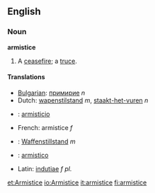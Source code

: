==English==

===Noun===
'''armistice'''
#A [[ceasefire]]; a [[truce]].

====Translations====
*[[Bulgarian]]: [[примирие]] ''n''
*Dutch: [[wapenstilstand]] ''m'', [[staakt-het-vuren]] ''n''
* {{es}} : [[armisticio]]
*French: armistice ''f''
* {{de}} : [[Waffenstillstand]] ''m''
* {{io}} : [[armistico]]
*Latin: [[indutiae]] ''f pl.''

[[et:Armistice]]
[[io:Armistice]]
[[it:armistice]]
[[fi:armistice]]